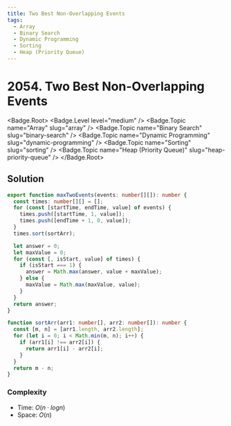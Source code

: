 ```yaml
---
title: Two Best Non-Overlapping Events
tags:
  - Array
  - Binary Search
  - Dynamic Programming
  - Sorting
  - Heap (Priority Queue)
---
```


# 2054. Two Best Non-Overlapping Events

<Badge.Root>
  <Badge.Level level="medium" />
  <Badge.Topic name="Array" slug="array" />
  <Badge.Topic name="Binary Search" slug="binary-search" />
  <Badge.Topic name="Dynamic Programming" slug="dynamic-programming" />
  <Badge.Topic name="Sorting" slug="sorting" />
  <Badge.Topic name="Heap (Priority Queue)" slug="heap-priority-queue" />
</Badge.Root>

## Solution

```typescript filename="solution.ts" copy
export function maxTwoEvents(events: number[][]): number {
  const times: number[][] = [];
  for (const [startTime, endTime, value] of events) {
    times.push([startTime, 1, value]);
    times.push([endTime + 1, 0, value]);
  }
  times.sort(sortArr);

  let answer = 0;
  let maxValue = 0;
  for (const [, isStart, value] of times) {
    if (isStart === 1) {
      answer = Math.max(answer, value + maxValue);
    } else {
      maxValue = Math.max(maxValue, value);
    }
  }
  return answer;
}

function sortArr(arr1: number[], arr2: number[]): number {
  const [m, n] = [arr1.length, arr2.length];
  for (let i = 0; i < Math.min(m, n); i++) {
    if (arr1[i] !== arr2[i]) {
      return arr1[i] - arr2[i];
    }
  }
  return m - n;
}
```

### Complexity

- Time: $O(n \cdot logn)$
- Space: $O(n)$

<ProblemLink
  codingSite="leetcode"
  href="https://leetcode.com/problems/two-best-non-overlapping-events"
  title="Two Best Non-Overlapping Events"
/>

